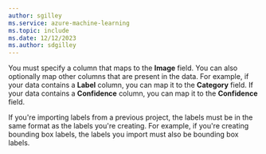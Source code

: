 ```yaml
---
author: sgilley
ms.service: azure-machine-learning
ms.topic: include
ms.date: 12/12/2023
ms.author: sdgilley
---
```


You must specify a column that maps to the **Image** field. You can also optionally map other columns that are present in the data. For example, if your data contains a **Label** column, you can map it to the **Category** field. If your data contains a **Confidence** column, you can map it to the **Confidence** field.

If you're importing labels from a previous project, the labels must be in the same format as the labels you're creating. For example, if you're creating bounding box labels, the labels you import must also be bounding box labels.